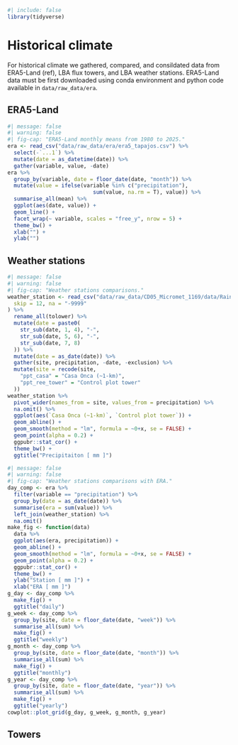 ```r
#| include: false
library(tidyverse)
```

# Historical climate {.unnumbered}

For historical climate we gathered, compared, and consildated data from ERA5-Land (ref), LBA flux towers, and LBA weather stations. ERA5-Land data must be first downloaded using conda environment and python code available in `data/raw_data/era`.

## ERA5-Land

```r
#| message: false
#| warning: false
#| fig-cap: "ERA5-Land monthly means from 1980 to 2025."
era <- read_csv("data/raw_data/era/era5_tapajos.csv") %>% 
  select(-`...1`) %>% 
  mutate(date = as_datetime(date)) %>% 
  gather(variable, value, -date)
era %>% 
  group_by(variable, date = floor_date(date, "month")) %>% 
  mutate(value = ifelse(variable %in% c("precipitation"),
                           sum(value, na.rm = T), value)) %>% 
  summarise_all(mean) %>% 
  ggplot(aes(date, value)) +
  geom_line() +
  facet_wrap(~ variable, scales = "free_y", nrow = 5) +
  theme_bw() +
  xlab("") +
  ylab("")
```

## Weather stations

```r
#| message: false
#| warning: false
#| fig-cap: "Weather stations comparisons."
weather_station <- read_csv("data/raw_data/CD05_Micromet_1169/data/Rainfall_REE_plots_1999_2006.csv", # nolint
  skip = 12, na = "-9999"
) %>%
  rename_all(tolower) %>%
  mutate(date = paste0(
    str_sub(date, 1, 4), "-",
    str_sub(date, 5, 6), "-",
    str_sub(date, 7, 8)
  )) %>%
  mutate(date = as_date(date)) %>%
  gather(site, precipitation, -date, -exclusion) %>%
  mutate(site = recode(site,
    "ppt_casa" = "Casa Onca (~1-km)",
    "ppt_ree_tower" = "Control plot tower"
  ))
weather_station %>% 
  pivot_wider(names_from = site, values_from = precipitation) %>% 
  na.omit() %>% 
  ggplot(aes(`Casa Onca (~1-km)`, `Control plot tower`)) +
  geom_abline() +
  geom_smooth(method = "lm", formula = ~0+x, se = FALSE) +
  geom_point(alpha = 0.2) +
  ggpubr::stat_cor() +
  theme_bw() +
  ggtitle("Precipitaiton [ mm ]")
```

```r
#| message: false
#| warning: false
#| fig-cap: "Weather stations comparisons with ERA."
day_comp <- era %>% 
  filter(variable == "precipitation") %>% 
  group_by(date = as_date(date)) %>% 
  summarise(era = sum(value)) %>% 
  left_join(weather_station) %>% 
  na.omit()
make_fig <- function(data)
  data %>% 
  ggplot(aes(era, precipitation)) +
  geom_abline() +
  geom_smooth(method = "lm", formula = ~0+x, se = FALSE) +
  geom_point(alpha = 0.2) +
  ggpubr::stat_cor() +
  theme_bw() +
  ylab("Station [ mm ]") +
  xlab("ERA [ mm ]")
g_day <- day_comp %>% 
  make_fig() +
  ggtitle("daily")
g_week <- day_comp %>% 
  group_by(site, date = floor_date(date, "week")) %>% 
  summarise_all(sum) %>% 
  make_fig() +
  ggtitle("weekly")
g_month <- day_comp %>% 
  group_by(site, date = floor_date(date, "month")) %>% 
  summarise_all(sum) %>% 
  make_fig() +
  ggtitle("monthly")
g_year <- day_comp %>% 
  group_by(site, date = floor_date(date, "year")) %>% 
  summarise_all(sum) %>% 
  make_fig() +
  ggtitle("yearly")
cowplot::plot_grid(g_day, g_week, g_month, g_year)
```

## Towers
